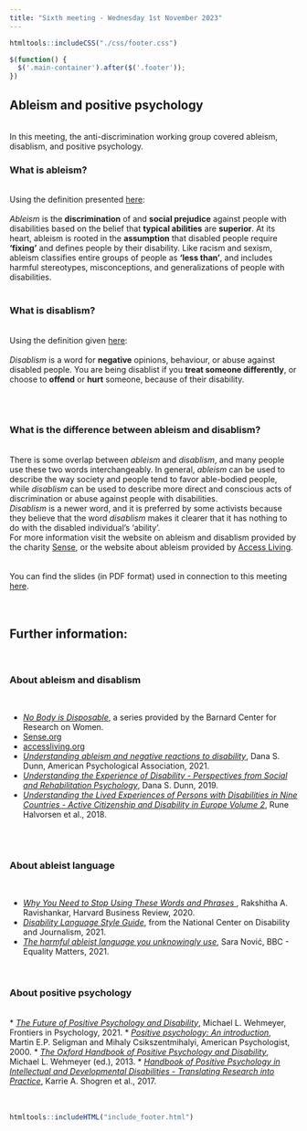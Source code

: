 ```yaml
---
title: "Sixth meeting - Wednesday 1st November 2023"
---
```


```r
htmltools::includeCSS("./css/footer.css")
```

```js
$(function() {
  $('.main-container').after($('.footer'));
})
```

## Ableism and positive psychology
<br>
In this meeting, the anti-discrimination working group covered ableism, disablism, and positive psychology.
<br>

### What is ableism?
<br>
Using the definition presented <a href="https://www.accessliving.org/newsroom/blog/ableism-101/" target="_blank" rel="noopener noreferrer" title="Access living - Ableism 101">here</a>: 
<br><br>
_Ableism_ is the __discrimination__ of and __social prejudice__ against people with disabilities based on the belief that __typical abilities__ are __superior__. At its heart, ableism is rooted in the __assumption__ that disabled people require __'fixing'__ and defines people by their disability. Like racism and sexism, ableism classifies entire groups of people as __'less than'__, and includes harmful stereotypes, misconceptions, and generalizations of people with disabilities.
<br><br>

### What is disablism?
<br>
Using the definition given <a href="https://www.sense.org.uk/information-and-advice/ableism-and-disablism/" target="_blank" rel="noopener noreferrer" title="Sense - Ableism and disablism">here</a>: 
<br><br>
_Disablism_ is a word for __negative__ opinions, behaviour, or abuse against disabled people. You are being disablist if you __treat someone differently__, or choose to __offend__ or __hurt__ someone, because of their disability.

<br><br>

### What is the difference between ableism and disablism?
<br>
There is some overlap between _ableism_ and _disablism_, and many people use these two words interchangeably. In general, _ableism_ can be used to describe the way society and people tend to favor able-bodied people, while _disablism_ can be used to describe more direct and conscious acts of discrimination or abuse against people with disabilities. 
<br>
_Disablism_ is a newer word, and it is preferred by some activists because they believe that the word _disablism_ makes it clearer that it has nothing to do with the disabled individual's 'ability'. 
<br>
For more information visit the website on ableism and disablism provided by the charity <a href="https://www.sense.org.uk/information-and-advice/ableism-and-disablism/" target="_blank" rel="noopener noreferrer" title="Sense - Ableism and disablism">Sense</a>, or the website about ableism provided by <a href="https://www.accessliving.org/newsroom/blog/ableism-101/" target="_blank" rel="noopener noreferrer" title="Access living - Ableism 101">Access Living</a>. 
<br><br><br>
You can find the slides (in PDF format) used in connection to this meeting <a href="Slides/ADWG_meeting6_ableism.pdf" target="_blank" rel="noopener noreferrer" title="ADWG meeting - Ableism and positive psychology">here</a>.
<br><br><br>

## Further information:
<br>

### About ableism and disablism
<br>

* <a href="https://bcrw.barnard.edu/no-body-is-disposable-series/" target="_blank" rel="noopener noreferrer" title="No Body is Disposable">_No Body is Disposable_</a>, a series provided by the Barnard Center for Research on Women.
* <a href="https://www.sense.org.uk/information-and-advice/ableism-and-disablism/" target="_blank" rel="noopener noreferrer" title="Sense - Ableism and disablism">Sense.org</a>
* <a href="https://www.accessliving.org/newsroom/blog/ableism-101/" target="_blank" rel="noopener noreferrer" title="Access living - Ableism 101">accessliving.org</a>
* <a href="https://www.apa.org/ed/precollege/psychology-teacher-network/introductory-psychology/ableism-negative-reactions-disability" target="_blank" rel="noopener noreferrer" title="American Psychological Association - Understanding ableism and negative reactions to disability ">_Understanding ableism and negative reactions to disability_</a>, Dana S. Dunn, American Psychological Association, 2021.
* <a href="https://global.oup.com/academic/product/understanding-the-experience-of-disability-9780190848088?cc=dk&lang=en&#" target="_blank" rel="noopener noreferrer" title="Dana S. Dunn - Understanding the Experience of Disability">_Understanding the Experience of Disability - Perspectives from Social and Rehabilitation Psychology_</a>, Dana S. Dunn, 2019.
* <a href="https://doi-org.ez.statsbiblioteket.dk/10.4324/9781315623924" target="_blank" rel="noopener noreferrer" title="Understanding the Lived Experiences of Persons with Disabilities in Nine Countries">_Understanding the Lived Experiences of Persons with Disabilities in Nine Countries - Active Citizenship and Disability in Europe Volume 2_</a>, Rune Halvorsen et al., 2018.

<br><br>

### About ableist language
<br>

* <a href="https://hbr.org/2020/12/why-you-need-to-stop-using-these-words-and-phrases" target="_blank" rel="noopener noreferrer" title="Why You Need to Stop Using These Words and Phrases">_Why You Need to Stop Using These Words and Phrases _</a>, Rakshitha A. Ravishankar, Harvard Business Review, 2020.
* <a href="https://ncdj.org/style-guide/" target="_blank" rel="noopener noreferrer" title="Disability Language Style Guide">_Disability Language Style Guide_</a>, from the National Center on Disability and Journalism, 2021.
* <a href="https://www.bbc.com/worklife/article/20210330-the-harmful-ableist-language-you-unknowingly-use" target="_blank" rel="noopener noreferrer" title="The harmful ableist language you unknowingly use">_The harmful ableist language you unknowingly use_</a>, Sara Nović, BBC - Equality Matters, 2021.

<br>

### About positive psychology
<br>
* <a href="https://doi.org/10.3389%2Ffpsyg.2021.790506" target="_blank" rel="noopener noreferrer" title="The Future of Positive Psychology and Disability">_The Future of Positive Psychology and Disability_</a>, Michael L. Wehmeyer, Frontiers in Psychology, 2021.
* <a href="https://psycnet.apa.org/doi/10.1037/0003-066X.55.1.5" target="_blank" rel="noopener noreferrer" title="Positive psychology: An introduction">_Positive psychology: An introduction_</a>, Martin E.P. Seligman and Mihaly Csikszentmihalyi, American Psychologist, 2000.
* <a href="https://doi.org/10.1093/oxfordhb/9780195398786.001.0001" target="_blank" rel="noopener noreferrer" title="The Oxford Handbook of Positive Psychology and Disability">_The Oxford Handbook of Positive Psychology and Disability_</a>, Michael L. Wehmeyer (ed.), 2013.
* <a href="https://link.springer.com/book/10.1007/978-3-319-59066-0" target="_blank" rel="noopener noreferrer" title="Handbook of Positive Psychology in Intellectual and Developmental Disabilities">_Handbook of Positive Psychology in Intellectual and Developmental Disabilities - Translating Research into Practice_</a>, Karrie A. Shogren et al., 2017.
<br><br><br>

```r
htmltools::includeHTML("include_footer.html")
```